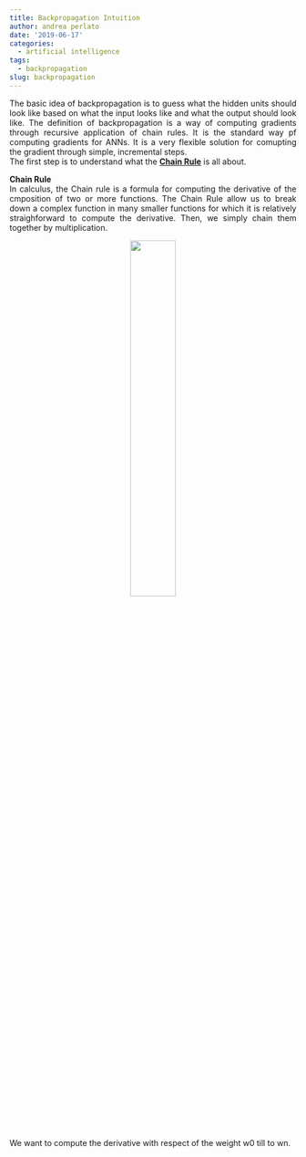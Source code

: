 ```yaml
---
title: Backpropagation Intuition
author: andrea perlato
date: '2019-06-17'
categories:
  - artificial intelligence
tags:
  - backpropagation
slug: backpropagation
---
```


<style>
body {
text-align: justify}
</style>

The basic idea of backpropagation is to guess what the hidden units should look like based on what the input looks like and what the output should look like.
The definition of backpropagation is a way of computing gradients through recursive application of chain rules. It is the standard way pf computing gradients for ANNs. It is a very flexible solution for comupting the gradient through simple, incremental steps. </br>
The first step is to understand what the [**Chain Rule**](https://en.wikipedia.org/wiki/Backpropagation) is all about. </br>

**Chain Rule** </br>
In calculus, the Chain rule is a formula for computing the derivative of the cmposition of two or more functions.
The Chain Rule allow us to break down a complex function in many smaller functions for which it is relatively straighforward to compute the derivative. Then, we simply chain them together by multiplication.

<center>
![](/img/backpropagationweights.png){width=40%}
</center>

We want to compute the derivative with respect of the weight w0 till to  wn.